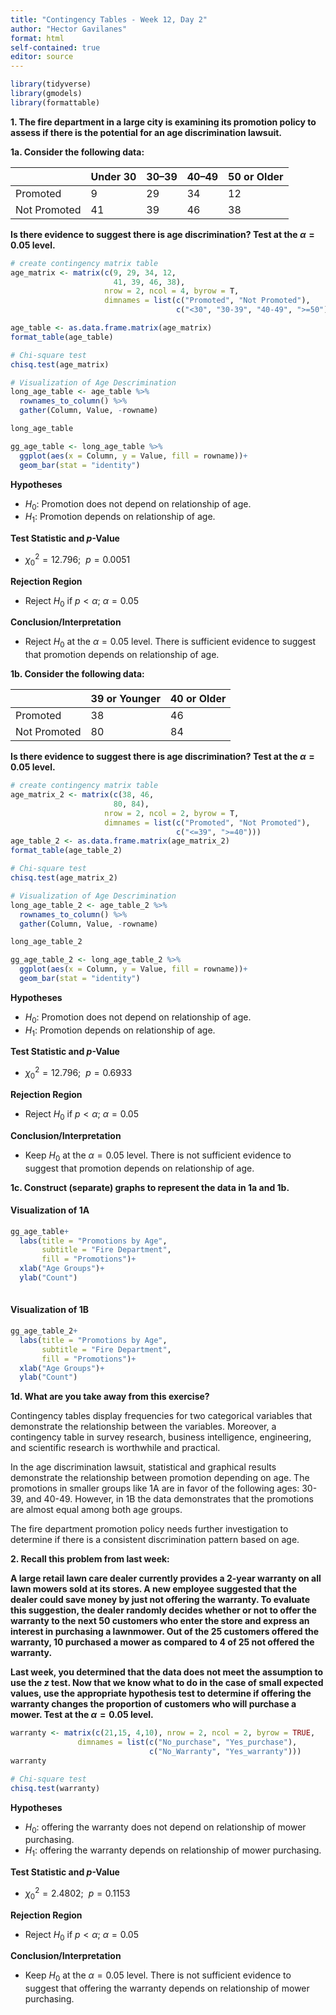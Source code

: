```yaml
---
title: "Contingency Tables - Week 12, Day 2"
author: "Hector Gavilanes"
format: html
self-contained: true
editor: source
---
```


```r
library(tidyverse)
library(gmodels)
library(formattable)
```

**1. The fire department in a large city is examining its promotion policy to assess if there is the potential for an age discrimination lawsuit.**

**1a. Consider the following data:**

| | Under 30 | 30--39 | 40--49 | 50 or Older | 
|--|--|--|--|--|
| Promoted | 9 | 29 | 34 | 12 |
| Not Promoted | 41 | 39 | 46 | 38 |


**Is there evidence to suggest there is age discrimination? Test at the $\alpha=0.05$ level.**

```r
# create contingency matrix table 
age_matrix <- matrix(c(9, 29, 34, 12,
                       41, 39, 46, 38),
                     nrow = 2, ncol = 4, byrow = T,
                     dimnames = list(c("Promoted", "Not Promoted"),
                                     c("<30", "30-39", "40-49", ">=50")))

age_table <- as.data.frame.matrix(age_matrix)
format_table(age_table)

# Chi-square test
chisq.test(age_matrix)

# Visualization of Age Descrimination
long_age_table <- age_table %>% 
  rownames_to_column() %>% 
  gather(Column, Value, -rowname)

long_age_table

gg_age_table <- long_age_table %>% 
  ggplot(aes(x = Column, y = Value, fill = rowname))+
  geom_bar(stat = "identity")
```
**Hypotheses**

- $H_0$: Promotion does not depend on relationship of age.
- $H_1$: Promotion depends on relationship of age.

**Test Statistic and *p*-Value**

- $\chi_0^2 = 12.796$; $\ p = 0.0051$

**Rejection Region**

- Reject $H_0$ if $p < \alpha$; $\alpha=0.05$

**Conclusion/Interpretation**

- Reject $H_0$ at the $\alpha=0.05$ level. There is sufficient evidence to suggest that promotion depends on relationship of age.


**1b. Consider the following data:**

| | 39 or Younger | 40 or Older | 
|--|--|--|
| Promoted | 38 | 46 |
| Not Promoted | 80 | 84 |

**Is there evidence to suggest there is age discrimination? Test at the $\alpha=0.05$ level.**

```r
# create contingency matrix table 
age_matrix_2 <- matrix(c(38, 46,
                       80, 84),
                     nrow = 2, ncol = 2, byrow = T,
                     dimnames = list(c("Promoted", "Not Promoted"),
                                     c("<=39", ">=40")))
age_table_2 <- as.data.frame.matrix(age_matrix_2)
format_table(age_table_2)

# Chi-square test
chisq.test(age_matrix_2)

# Visualization of Age Descrimination
long_age_table_2 <- age_table_2 %>% 
  rownames_to_column() %>% 
  gather(Column, Value, -rowname)

long_age_table_2

gg_age_table_2 <- long_age_table_2 %>% 
  ggplot(aes(x = Column, y = Value, fill = rowname))+
  geom_bar(stat = "identity")
```

**Hypotheses**

- $H_0$: Promotion does not depend on relationship of age.
- $H_1$: Promotion depends on relationship of age.

**Test Statistic and *p*-Value**

- $\chi_0^2 = 12.796$; $\ p = 0.6933$

**Rejection Region**

- Reject $H_0$ if $p < \alpha$; $\alpha=0.05$

**Conclusion/Interpretation**

- Keep $H_0$ at the $\alpha=0.05$ level. There is not sufficient evidence to suggest that promotion depends on relationship of age.

**1c. Construct (separate) graphs to represent the data in 1a and 1b.**

#### Visualization of 1A
```r
gg_age_table+
  labs(title = "Promotions by Age",
       subtitle = "Fire Department",
       fill = "Promotions")+
  xlab("Age Groups")+
  ylab("Count")
  
```
#### Visualization of 1B
```r
gg_age_table_2+
  labs(title = "Promotions by Age",
       subtitle = "Fire Department",
       fill = "Promotions")+
  xlab("Age Groups")+
  ylab("Count")
```

**1d. What are you take away from this exercise?**

Contingency tables display frequencies for two categorical variables that demonstrate the relationship between the variables.
Moreover, a contingency table in survey research, business intelligence, engineering, and scientific research is worthwhile and practical.

In the age discrimination lawsuit, statistical and graphical results demonstrate the relationship between promotion depending on age. 
The promotions in smaller groups like 1A are in favor of the following ages: 30-39, and 40-49.
However, in 1B the data demonstrates that the promotions are almost equal among both age groups.

The fire department promotion policy needs further investigation to determine if there is a consistent discrimination pattern based on age.

**2. Recall this problem from last week:**

**A large retail lawn care dealer currently provides a 2-year warranty on all lawn mowers sold at its stores. A new employee suggested that the dealer could save money by just not offering the warranty. To evaluate this suggestion, the dealer randomly decides whether or not to offer the warranty to the next 50 customers who enter the store and express an interest in purchasing a lawnmower. Out of the 25 customers offered the warranty, 10 purchased a mower as compared to 4 of 25 not offered the warranty.**

**Last week, you determined that the data does not meet the assumption to use the *z* test. Now that we know what to do in the case of small expected values, use the appropriate hypothesis test to determine if offering the warranty changes the proportion of customers who will purchase a mower. Test at the $\alpha=0.05$ level.**

```r
warranty <- matrix(c(21,15, 4,10), nrow = 2, ncol = 2, byrow = TRUE,
               dimnames = list(c("No_purchase", "Yes_purchase"),
                               c("No_Warranty", "Yes_warranty")))
warranty

# Chi-square test
chisq.test(warranty)

```
**Hypotheses**

- $H_0$: offering the warranty does not depend on relationship of mower purchasing.
- $H_1$: offering the warranty depends on relationship of mower purchasing.

**Test Statistic and *p*-Value**

- $\chi_0^2 = 2.4802$; $\ p = 0.1153$

**Rejection Region**

- Reject $H_0$ if $p < \alpha$; $\alpha=0.05$

**Conclusion/Interpretation**

- Keep $H_0$ at the $\alpha=0.05$ level. There is not sufficient evidence to suggest that offering the warranty depends on relationship of mower purchasing.
